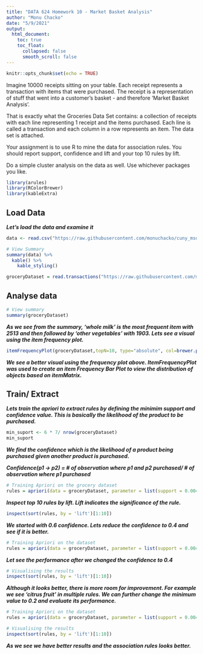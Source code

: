 ```yaml
---
title: "DATA 624 Homework 10 - Market Basket Analysis"
author: "Monu Chacko"
date: "5/9/2021"
output:
  html_document:
    toc: true
    toc_float:
      collapsed: false
      smooth_scroll: false
---
```


```r
knitr::opts_chunk$set(echo = TRUE)
```


Imagine 10000 receipts sitting on your table. Each receipt represents a transaction with items that were purchased. The receipt is a representation of stuff that went into a customer’s basket - and therefore ‘Market Basket Analysis’.

That is exactly what the Groceries Data Set contains: a collection of receipts with each line representing 1 receipt and the items purchased. Each line is called a transaction and each column in a row represents an item.  The data set is attached.

Your assignment is to use R to mine the data for association rules. You should report support, confidence and lift and your top 10 rules by lift. 

Do a simple cluster analysis on the data as well.  Use whichever packages you like.


```r
library(arules)
library(RColorBrewer)
library(kableExtra)
```


## Load Data

***Let's load the data and examine it***

```r
data <- read.csv("https://raw.githubusercontent.com/monuchacko/cuny_msds/master/data_624/data/GroceryDataSet.csv", header=FALSE)

# View Summary
summary(data) %>%
  kable() %>%
    kable_styling()
```

```r
groceryDataset = read.transactions("https://raw.githubusercontent.com/monuchacko/cuny_msds/master/data_624/data/GroceryDataSet.csv", sep = ',', rm.duplicates = TRUE)
```

## Analyse data

```r
# View summary
summary(groceryDataset)
```

***As we see from the summary, 'whole milk' is the most frequent item with 2513 and then followed by 'other vegetables' with 1903. Lets see a visual using the item frequency plot.*** 


```r
itemFrequencyPlot(groceryDataset,topN=10, type="absolute", col=brewer.pal(8,'Pastel2'), main="Absolute Item Frequency Plot")
```

***We see a better visual using the frequency plot above. ItemFrequencyPlot was used to create an item Frequency Bar Plot to view the distribution of objects based on itemMatrix.***

## Train/ Extract

***Lets train the apriori to extract rules by defining the minimim support and confidence value. This is basically the likelihood of the product to be purchased.***

```r
min_suport <- 6 * 7/ nrow(groceryDataset)
min_suport
```

***We find the confidence which is the likelihood of a product being purchased given another product is purchased.***

***Confidence(p1 -> p2) = # of observation where p1 and p2 purchased/ # of observation where p1 purchased***

```r
# Training Apriori on the grocery dataset
rules = apriori(data = groceryDataset, parameter = list(support = 0.004, confidence = 0.6))
```

***Inspect top 10 rules by lift. Lift indicates the significance of the rule.***

```r
inspect(sort(rules, by = 'lift')[1:10])
```

***We started with 0.6 confidence. Lets reduce the confidence to 0.4 and see if it is better.***

```r
# Training Apriori on the dataset
rules = apriori(data = groceryDataset, parameter = list(support = 0.004, confidence = 0.4))
```

***Let see the performance after we changed the confidence to 0.4***

```r
# Visualising the results
inspect(sort(rules, by = 'lift')[1:10])
```

***Although it looks better, there is more room for improvement. For example we see 'citrus fruit' in multiple rules. We can further change the minimum value to 0.2 and evaluate its performance.***

```r
# Training Apriori on the dataset
rules = apriori(data = groceryDataset, parameter = list(support = 0.004, confidence = 0.2))
```


```r
# Visualising the results
inspect(sort(rules, by = 'lift')[1:10])
```

***As we see we have better results and the association rules looks better.***
